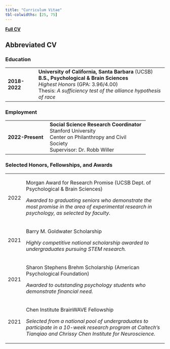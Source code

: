 ```yaml
---
title: "Curriculum Vitae"
tbl-colwidths: [25, 75]
---
```


::: large-text
[**Full CV**](https://www.dropbox.com/s/ba1m79dtsnom4no/Ghezae_CV.pdf?dl=0)
:::

## Abbreviated CV

### Education

+---------------+-----------------------------------------------------------------+
| **2018-2022** | **University of California, Santa Barbara** (UCSB)**\           |
|               | B.S., Psychological & Brain Sciences**\                         |
|               | *Highest Honors* (GPA: 3.96/4.00)\                              |
|               | Thesis: *A sufficiency test of the alliance hypothesis of race* |
+---------------+-----------------------------------------------------------------+

### Employment

+------------------+-------------------------------------------+
| **2022-Present** | **Social Science Research Coordinator\    |
|                  | **Stanford University\                    |
|                  | Center on Philanthropy and Civil Society\ |
|                  | Supervisor: Dr. Robb Willer               |
+------------------+-------------------------------------------+

### Selected Honors, Fellowships, and Awards

+---------+-------------------------------------------------------------------------------------------------------------------------------------------------------------------+
| 2022    | Morgan Award for Research Promise (UCSB Dept. of Psychological & Brain Sciences)                                                                                  |
|         |                                                                                                                                                                   |
|         | *Awarded to graduating seniors who demonstrate the most promise in the area of experimental research in psychology, as selected by faculty.*                      |
+---------+-------------------------------------------------------------------------------------------------------------------------------------------------------------------+
| 2021    | Barry M. Goldwater Scholarship                                                                                                                                    |
|         |                                                                                                                                                                   |
|         | *Highly competitive national scholarship awarded to undergraduates pursuing STEM research.*                                                                       |
+---------+-------------------------------------------------------------------------------------------------------------------------------------------------------------------+
| 2021    | Sharon Stephens Brehm Scholarship (American Psychological Foundation)                                                                                             |
|         |                                                                                                                                                                   |
|         | *Awarded to outstanding psychology students who demonstrate financial need.*                                                                                      |
+---------+-------------------------------------------------------------------------------------------------------------------------------------------------------------------+
| 2021    | Chen Institute BrainWAVE Fellowship                                                                                                                               |
|         |                                                                                                                                                                   |
|         | *Selected from a national pool of undergraduates to participate in a 10-week research program at Caltech's Tianqiao and Chrissy Chen Institute for Neuroscience.* |
+---------+-------------------------------------------------------------------------------------------------------------------------------------------------------------------+

